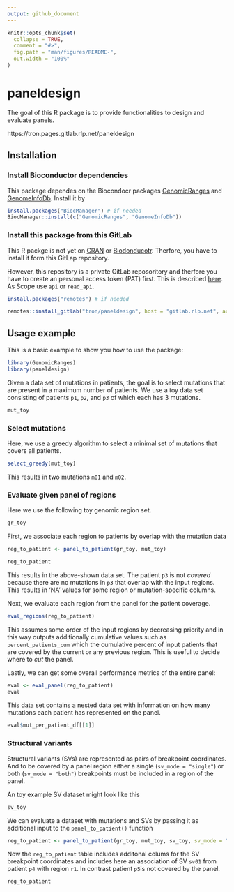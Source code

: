 ```yaml
---
output: github_document
---
```


<!-- README.md is generated from README.Rmd. Please edit that file -->

```r
knitr::opts_chunk$set(
  collapse = TRUE,
  comment = "#>",
  fig.path = "man/figures/README-",
  out.width = "100%"
)
```

# paneldesign

<!-- badges: start -->
<!-- badges: end -->

The goal of this R package is to provide functionalities to design and evaluate panels. 

https://tron.pages.gitlab.rlp.net/paneldesign

## Installation

### Install Bioconductor dependencies

This package dependes on the Biocondocr packages [GenomicRanges](https://bioconductor.org/packages/release/bioc/html/GenomicRanges.html) and
[GenomeInfoDb](https://bioconductor.org/packages/release/bioc/html/GenomeInfoDb.html). 
Install it by 

``` r
install.packages("BiocManager") # if needed
BiocManager::install(c("GenomicRanges", "GenomeInfoDb"))
```

### Install this package from this GitLab


This R packge is not yet on [CRAN](https://CRAN.R-project.org) or
[Biodonducotr](https://www.bioconductor.org/). Therfore, you have to install it
form this GitLap repository. 

However, this repository is a private GitLab reposoritory and therfore you have to 
create an personal access token (PAT) first. This is described [here](https://docs.gitlab.com/ee/user/profile/personal_access_tokens.html).
As Scope use `api` or `read_api`.  


``` r
install.packages("remotes") # if needed

remotes::install_gitlab("tron/paneldesign", host = "gitlab.rlp.net", auth_token = "YOUR_ACCESS_TOKEN")

```


## Usage example

This is a basic example to show you how to use the package:

```r
library(GenomicRanges)
library(paneldesign)

```

Given a data set of mutations in patients, the goal is to select mutations that are present in a maximum number of patients. 
We use a toy data set consisting of patients `p1`, `p2`, and `p3` of which each has 3 mutations.

```r
mut_toy
```


### Select mutations

Here, we use a greedy algorithm to select a minimal set of mutations that 
covers all patients. 

```r
select_greedy(mut_toy)
```

This results in two mutations `m01` and `m02`.

### Evaluate given panel of regions

Here we use the following toy genomic region set.

```r
gr_toy
```

First, we associate each region to patients by overlap with the mutation data

```r
reg_to_patient <- panel_to_patient(gr_toy, mut_toy)

reg_to_patient
```

This results in the above-shown data set. The patient `p3` is not *covered* 
because there are no mutations in `p3` that overlap with the input regions. 
This results in 'NA' values for some region or mutation-specific columns. 

Next, we evaluate each region from the panel for the patient coverage.

```r
eval_regions(reg_to_patient)

```

This assumes some order of the input regions by decreasing priority and in this
way outputs additionally cumulative values such as `percent_patients_cum` which 
the cumulative percent of input patients that are covered by the current or any 
previous region. This is useful to decide where to *cut* the panel.

Lastly, we can get some overall performance metrics of the entire panel:

```r
eval <- eval_panel(reg_to_patient)
eval
```

This data set contains a nested data set with information on how many mutations 
each patient has represented on the panel.

```r
eval$mut_per_patient_df[[1]]

```


### Structural variants

Structural variants (SVs) are represented as pairs of breakpoint coordinates. And to 
be covered by a panel region either a single (`sv_mode = "single"`) or both 
(`sv_mode = "both"`) breakpoints must be included in a region of the panel. 

An toy example SV dataset might look like this


```r
sv_toy
```

We can evaluate a dataset with mutations and SVs by passing it as additional input
to the `panel_to_patient()` function

```r
reg_to_patient <- panel_to_patient(gr_toy, mut_toy, sv_toy, sv_mode = "single")

```

Now the `reg_to_patient` table includes additonal colums for the SV breakpoint 
coordinates and includes here an association of SV `sv01` from patient `p4` with 
region `r1`. In contrast patient `p5`is not covered by the panel.

```r
reg_to_patient
```

